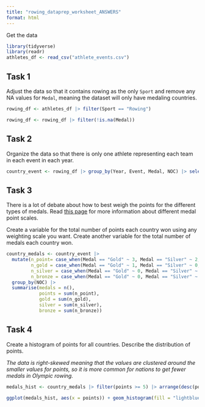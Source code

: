 ```yaml
---
title: "rowing_dataprep_worksheet_ANSWERS"
format: html
---
```



Get the data
```r
library(tidyverse)
library(readr)
athletes_df <- read_csv("athlete_events.csv")
```




## Task 1

Adjust the data so that it contains rowing as the only `Sport` and remove any NA values for `Medal`, meaning the dataset will only have medaling countries.

```r
rowing_df <- athletes_df |> filter(Sport == "Rowing")
```

```r
rowing_df <- rowing_df |> filter(!is.na(Medal))
```

## Task 2

Organize the data so that there is only one athlete representing each team in each event in each year.

```r
country_event <- rowing_df |> group_by(Year, Event, Medal, NOC) |> select(Year, Event, NOC, Medal) |> slice(1) |> arrange(Year, Event, Medal)
```

## Task 3

There is a lot of debate about how to best weigh the points for the different types of medals. Read [this page](https://www.topendsports.com/events/summer/medal-tally/rankings-weighted.htm){target="_blank"} for more information about different medal point scales.

Create a variable for the total number of points each country won using any weighting scale you want. Create another variable for the total number of medals each country won.

```r
country_medals <- country_event |> 
  mutate(n_point= case_when(Medal == "Gold" ~ 3, Medal == "Silver" ~ 2, Medal == "Bronze" ~ 1), 
         n_gold = case_when(Medal == "Gold" ~ 1, Medal == "Silver" ~ 0, Medal == "Bronze" ~ 0), 
         n_silver = case_when(Medal == "Gold" ~ 0, Medal == "Silver" ~ 1, Medal == "Bronze" ~ 0), 
         n_bronze = case_when(Medal == "Gold" ~ 0, Medal == "Silver" ~ 0, Medal == "Bronze" ~ 1)) |> 
  group_by(NOC) |> 
  summarise(medals = n(), 
            points = sum(n_point), 
            gold = sum(n_gold), 
            silver = sum(n_silver), 
            bronze = sum(n_bronze))
```

## Task 4

Create a histogram of points for all countries. Describe the distribution of points.

*The data is right-skewed meaning that the values are clustered around the smaller values for points, so it is more common for nations to get fewer medals in Olympic rowing.*

```r
medals_hist <- country_medals |> filter(points >= 5) |> arrange(desc(points)) 

ggplot(medals_hist, aes(x = points)) + geom_histogram(fill = "lightblue", colour = "black", bins = 20) + theme_minimal() + labs(title = "Histogram of points for all countries in all events")
```

